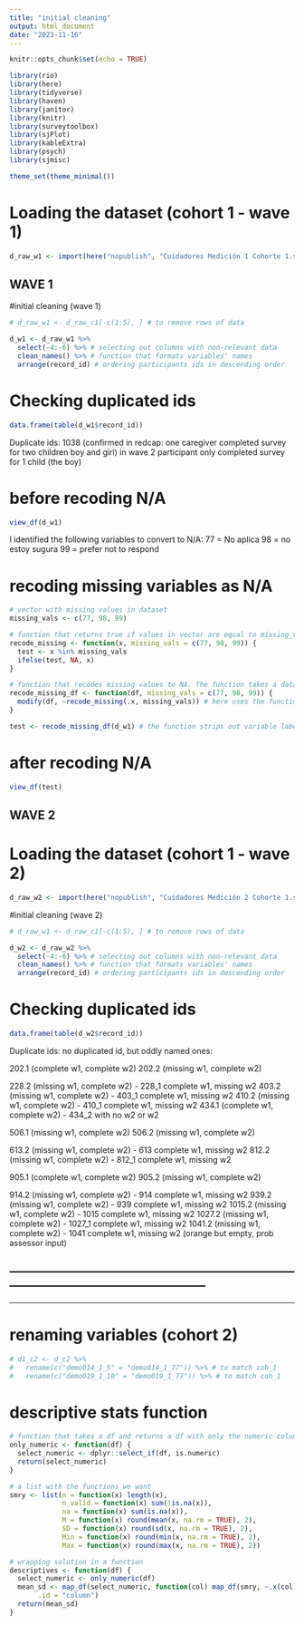 ```yaml
---
title: "initial cleaning"
output: html_document
date: "2023-11-16"
---
```


```r
knitr::opts_chunk$set(echo = TRUE)

library(rio)
library(here)
library(tidyverse)
library(haven)
library(janitor)
library(knitr)
library(surveytoolbox)
library(sjPlot)
library(kableExtra)
library(psych)
library(sjmisc)

theme_set(theme_minimal())
```

# Loading the dataset (cohort 1 - wave 1)
```r
d_raw_w1 <- import(here("nopublish", "Cuidadores Medición 1 Cohorte 1.sav"), setclass = "tbl_df")
```

## WAVE 1

#initial cleaning (wave 1)
```r

# d_raw_w1 <- d_raw_c1[-c(1:5), ] # to remove rows of data

d_w1 <- d_raw_w1 %>% 
  select(-4:-6) %>% # selecting out columns with non-relevant data
  clean_names() %>% # function that formats variables' names
  arrange(record_id) # ordering participants ids in descending order
```
# Checking duplicated ids
```r
data.frame(table(d_w1$record_id))
```

Duplicate ids:
1038 (confirmed in redcap: one caregiver completed survey for two children boy and girl)
in wave 2 participant only completed survey for 1 child (the boy)

# before recoding N/A
```r
view_df(d_w1)
```

I identified the following variables to convert to N/A:
77 = No aplica
98 = no estoy sugura
99 = prefer not to respond

# recoding missing variables as N/A
```r

# vector with missing values in dataset
missing_vals <- c(77, 98, 99)

# function that returns true if values in vector are equal to missing_vals. The function takes a vector x, and specified values of missing data
recode_missing <- function(x, missing_vals = c(77, 98, 99)) {
  test <- x %in% missing_vals
  ifelse(test, NA, x)
}

# function that recodes missing values to NA. The function takes a dataframe with variables with missing data, and specified values of missing data
recode_missing_df <- function(df, missing_vals = c(77, 98, 99)) {
  modify(df, ~recode_missing(.x, missing_vals)) # here uses the function created above
}

test <- recode_missing_df(d_w1) # the function strips out variable labels
```

# after recoding N/A
```r
view_df(test)
```


## WAVE 2


# Loading the dataset (cohort 1 - wave 2)
```r
d_raw_w2 <- import(here("nopublish", "Cuidadores Medición 2 Cohorte 1.sav"), setclass = "tbl_df")
```

#initial cleaning (wave 2)
```r

# d_raw_w1 <- d_raw_c1[-c(1:5), ] # to remove rows of data

d_w2 <- d_raw_w2 %>% 
  select(-4:-6) %>% # selecting out columns with non-relevant data
  clean_names() %>% # function that formats variables' names
  arrange(record_id) # ordering participants ids in descending order
```

# Checking duplicated ids
```r
data.frame(table(d_w2$record_id))
```
Duplicate ids:
no duplicated id, but oddly named ones:

202.1 (complete w1, complete w2)
202.2 (missing w1, complete w2)

228.2 (missing w1, complete w2) - 228_1 complete w1, missing w2 
403.2 (missing w1, complete w2) - 403_1 complete w1, missing w2 
410.2 (missing w1, complete w2) - 410_1 complete w1, missing w2 
434.1 (complete w1, complete w2) - 434_2 with no w2 or w2

506.1 (missing w1, complete w2)
506.2 (missing w1, complete w2)

613.2 (missing w1, complete w2) - 613 complete w1, missing w2 
812.2 (missing w1, complete w2) - 812_1 complete w1, missing w2 

905.1 (complete w1, complete w2)
905.2 (missing w1, complete w2)

914.2 (missing w1, complete w2) - 914 complete w1, missing w2 
939.2 (missing w1, complete w2) - 939 complete w1, missing w2 
1015.2 (missing w1, complete w2) - 1015 complete w1, missing w2 
1027.2 (missing w1, complete w2) - 1027_1 complete w1, missing w2 
1041.2 (missing w1, complete w2) - 1041 complete w1, missing w2 (orange but empty, prob assessor input) 




--------------------------------------------------------------------------------------------------------------------------
--------------------------------------------------------------------------------------------------------------------------
--------------------------------------------------------------------------------------------------------------------------

# renaming variables (cohort 2)
```r

# d1_c2 <- d_c2 %>% 
#   rename(c("demo014_1_5" = "demo014_1_77")) %>% # to match coh_1
#   rename(c("demo019_1_10" = "demo019_1_77")) %>% # to match coh_1
```

# descriptive stats function
```r

# function that takes a df and returns a df with only the numeric columns
only_numeric <- function(df) {
  select_numeric <- dplyr::select_if(df, is.numeric)
  return(select_numeric)
}

# a list with the functions we want
smry <- list(n = function(x) length(x),
             n_valid = function(x) sum(!is.na(x)),
             na = function(x) sum(is.na(x)),
             M = function(x) round(mean(x, na.rm = TRUE), 2), 
             SD = function(x) round(sd(x, na.rm = TRUE), 2),
             Min = function(x) round(min(x, na.rm = TRUE), 2),
             Max = function(x) round(max(x, na.rm = TRUE), 2))

# wrapping solution in a function
descriptives <- function(df) {
  select_numeric <- only_numeric(df)
  mean_sd <- map_df(select_numeric, function(col) map_df(smry, ~.x(col)),
       .id = "column")
  return(mean_sd)
}
```